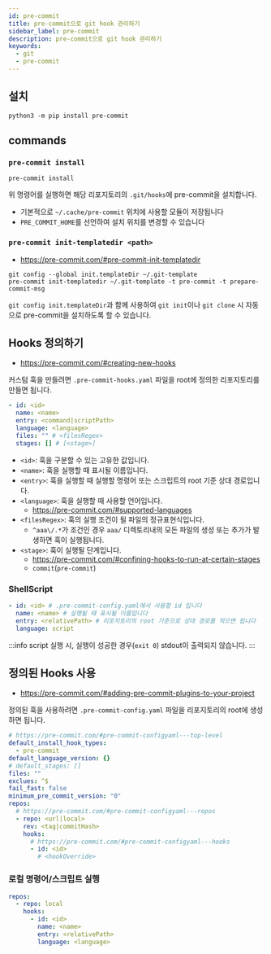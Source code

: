 ```yaml
---
id: pre-commit
title: pre-commit으로 git hook 관리하기
sidebar_label: pre-commit
description: pre-commit으로 git hook 관리하기
keywords:
  - git
  - pre-commit
---
```


## 설치

```shell
python3 -m pip install pre-commit
```

## commands

### `pre-commit install`

```shell
pre-commit install
```

위 명령어를 실행하면 해당 리포지토리의 `.git/hooks`에 pre-commit을 설치합니다.

- 기본적으로 `~/.cache/pre-commit` 위치에 사용할 모듈이 저장됩니다
- `PRE_COMMIT_HOME`를 선언하여 설치 위치를 변경할 수 있습니다

### `pre-commit init-templatedir <path>`

- https://pre-commit.com/#pre-commit-init-templatedir

```shell
git config --global init.templateDir ~/.git-template
pre-commit init-templatedir ~/.git-template -t pre-commit -t prepare-commit-msg
```

`git config init.templateDir`과 함께 사용하여 `git init`이나 `git clone` 시 자동으로 pre-commit을 설치하도록 할 수 있습니다.

## Hooks 정의하기

- https://pre-commit.com/#creating-new-hooks

커스텀 훅을 만들려면 `.pre-commit-hooks.yaml` 파일을 root에 정의한 리포지토리를 만들면 됩니다.

```yaml title=".pre-commit-hooks.yaml"
- id: <id>
  name: <name>
  entry: <command|scriptPath>
  language: <language>
  files: "" # <filesRegex>
  stages: [] # [<stage>]
```

- `<id>`: 훅을 구분할 수 있는 고유한 값입니다.
- `<name>`: 훅을 실행할 때 표시될 이름입니다.
- `<entry>`: 훅을 실행할 때 실행할 명령어 또는 스크립트의 root 기준 상대 경로입니다.
- `<language>`: 훅을 실행할 때 사용할 언어입니다.
  - https://pre-commit.com/#supported-languages
- `<filesRegex>`: 훅의 실행 조건이 될 파일의 정규표현식입니다.
  - `^aaa\/.*`가 조건인 경우 `aaa/` 디렉토리내의 모든 파일의 생성 또는 추가가 발생하면 훅이 실행됩니다.
- `<stage>`: 훅이 실행될 단계입니다.
  - https://pre-commit.com/#confining-hooks-to-run-at-certain-stages
  - `commit`(`pre-commit`)

### ShellScript

```yaml title=".pre-commit-hooks.yaml"
- id: <id> # .pre-commit-config.yaml에서 사용할 id 입니다
  name: <name> # 실행될 때 표시될 이름입니다
  entry: <relativePath> # 리포지토리의 root 기준으로 상대 경로를 적으면 됩니다
  language: script
```

:::info
script 실행 시, 실행이 성공한 경우(`exit 0`) stdout이 출력되지 않습니다.
:::

## 정의된 Hooks 사용

- https://pre-commit.com/#adding-pre-commit-plugins-to-your-project

정의된 훅을 사용하려면 `.pre-commit-config.yaml` 파일을 리포지토리의 root에 생성하면 됩니다.

```yaml title=".pre-commit-config.yaml"
# https://pre-commit.com/#pre-commit-configyaml---top-level
default_install_hook_types:
  - pre-commit
default_language_version: {}
# default_stages: []
files: ""
exclues: ^$
fail_fast: false
minimum_pre_commit_version: "0"
repos:
  # https://pre-commit.com/#pre-commit-configyaml---repos
  - repo: <url|local>
    rev: <tag|commitHash>
    hooks:
      # https://pre-commit.com/#pre-commit-configyaml---hooks
      - id: <id>
        # <hookOverride>
```

### 로컬 명령어/스크립트 실행

```yaml title=".pre-commit-config.yaml"
repos:
  - repo: local
    hooks:
      - id: <id>
        name: <name>
        entry: <relativePath>
        language: <language>
```
